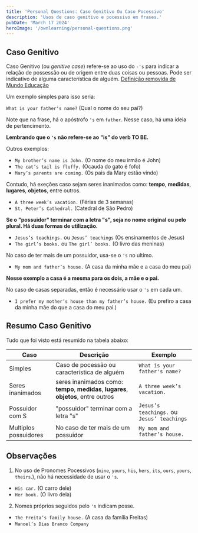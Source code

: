 ```yaml
---
title: 'Personal Questions: Caso Genitivo Ou Caso Pocessivo'
description: 'Usos de caso genitivo e pocessivo em frases.'
pubDate: 'March 17 2024'
heroImage: '/ownlearning/personal-questions.png'
---
```


## Caso Genitivo

Caso Genitivo (ou _genitive case_) refere-se ao uso do `-'s` para indicar a relação
de possessão ou de origem entre duas coisas ou pessoas. Pode ser indicativo de alguma característica
de alguém. [Definição removida de Mundo Educação](https://mundoeducacao.uol.com.br/ingles/genitive-case.htm)

Um exemplo simples para isso seria:

`What is your father's name?` (Qual o nome do seu pai?)

Note que na frase, há o apóstrofo `'s` em `father`. Nesse caso, há uma ideia de pertencimento.

**Lembrando que o `'s` não refere-se ao "is" do verb TO BE.**

Outros exemplos:

- `My brother’s name is John.` (O nome do meu irmão é John)
- `The cat’s tail is fluffy.` (Ocauda do gato é fofo)
- `Mary’s parents are coming.` (Os pais da Mary estão vindo)

Contudo, há exeções caso sejam seres inanimados como: **tempo**, **medidas**, **lugares**,
**objetos**, entre outros.

- `A three week’s vacation.` (Férias de 3 semanas)
- `St. Peter’s Cathedral.` (Catedral de São Pedro)

**Se o "possuidor" terminar com a letra "s", seja no nome original ou pelo plural. Há duas formas de utilização.**

- `Jesus’s teachings.` ou `Jesus’ teachings` (Os ensinamentos de Jesus)
- `The girl’s books.` ou `The girl’ books.` (O livro das meninas)

No caso de ter mais de um possuidor, usa-se o `'s` no ultimo.

- `My mom and father’s house.` (A casa da minha mãe e a casa do meu pai)

**Nesse exemplo a casa é a mesma para os dois, a mãe e o pai.**

No caso de casas separadas, então é necessário usar o `'s` em cada um.

- `I prefer my mother’s house than my father’s house.` (Eu prefiro a casa da minha mãe do que a casa do meu pai.)

## Resumo Caso Genitivo

Tudo que foi visto está resumido na tabela abaixo:

| Caso | Descrição | Exemplo |
| ---- | --------- | ------- |
| Simples | Caso de pocessão ou característica de alguém | `What is your father's name?` |
| Seres inanimados | seres inanimados como: **tempo**, **medidas**, **lugares**, **objetos**, entre outros | `A three week’s vacation.` |
| Possuidor com S | "possuidor" terminar com a letra "s" | `Jesus’s teachings.` ou `Jesus’ teachings` |
| Multiplos possuidores | No caso de ter mais de um possuidor | `My mom and father’s house.` |

## Observações

1. No uso de Pronomes Pocessivos (`mine`, `yours`, `his`, `hers`, `its`, `ours`, `yours`, `theirs`.), não há necessidade de usar o `'s`.

- `His car.` (O carro dele)
- `Her book.` (O livro dela)

2. Nomes próprios seguidos pelo `'s` indicam posse.

- `The Freita’s family house.` (A casa da família Freitas)
- `Manoel’s Dias Branco Company`